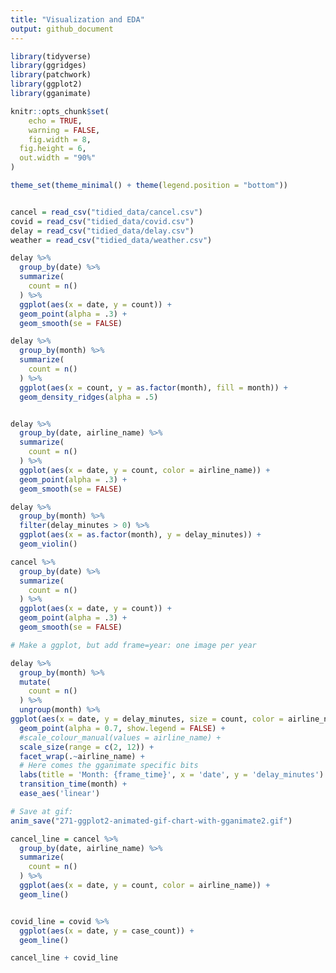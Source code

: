 ```yaml
---
title: "Visualization and EDA"
output: github_document
---
```


```r
library(tidyverse)
library(ggridges)
library(patchwork)
library(ggplot2)
library(gganimate)

knitr::opts_chunk$set(
	echo = TRUE,
	warning = FALSE,
	fig.width = 8, 
  fig.height = 6,
  out.width = "90%"
)

theme_set(theme_minimal() + theme(legend.position = "bottom"))


cancel = read_csv("tidied_data/cancel.csv")
covid = read_csv("tidied_data/covid.csv")
delay = read_csv("tidied_data/delay.csv")
weather = read_csv("tidied_data/weather.csv")

```


```r
delay %>% 
  group_by(date) %>% 
  summarize(
    count = n()
  ) %>% 
  ggplot(aes(x = date, y = count)) +
  geom_point(alpha = .3) +
  geom_smooth(se = FALSE)

delay %>% 
  group_by(month) %>% 
  summarize(
    count = n()
  ) %>% 
  ggplot(aes(x = count, y = as.factor(month), fill = month)) +
  geom_density_ridges(alpha = .5)


delay %>% 
  group_by(date, airline_name) %>% 
  summarize(
    count = n()
  ) %>% 
  ggplot(aes(x = date, y = count, color = airline_name)) +
  geom_point(alpha = .3) +
  geom_smooth(se = FALSE)

delay %>% 
  group_by(month) %>% 
  filter(delay_minutes > 0) %>% 
  ggplot(aes(x = as.factor(month), y = delay_minutes)) +
  geom_violin()

cancel %>% 
  group_by(date) %>% 
  summarize(
    count = n()
  ) %>% 
  ggplot(aes(x = date, y = count)) +
  geom_point(alpha = .3) +
  geom_smooth(se = FALSE)


```

```r

# Make a ggplot, but add frame=year: one image per year

delay %>% 
  group_by(month) %>% 
  mutate(
    count = n()
  ) %>% 
  ungroup(month) %>% 
ggplot(aes(x = date, y = delay_minutes, size = count, color = airline_name)) +
  geom_point(alpha = 0.7, show.legend = FALSE) +
  #scale_colour_manual(values = airline_name) +
  scale_size(range = c(2, 12)) +
  facet_wrap(.~airline_name) +
  # Here comes the gganimate specific bits
  labs(title = 'Month: {frame_time}', x = 'date', y = 'delay_minutes') +
  transition_time(month) +
  ease_aes('linear')

# Save at gif:
anim_save("271-ggplot2-animated-gif-chart-with-gganimate2.gif")
```



```r
cancel_line = cancel %>% 
  group_by(date, airline_name) %>% 
  summarize(
    count = n()
  ) %>% 
  ggplot(aes(x = date, y = count, color = airline_name)) +
  geom_line()


covid_line = covid %>% 
  ggplot(aes(x = date, y = case_count)) +
  geom_line()

cancel_line + covid_line

```

